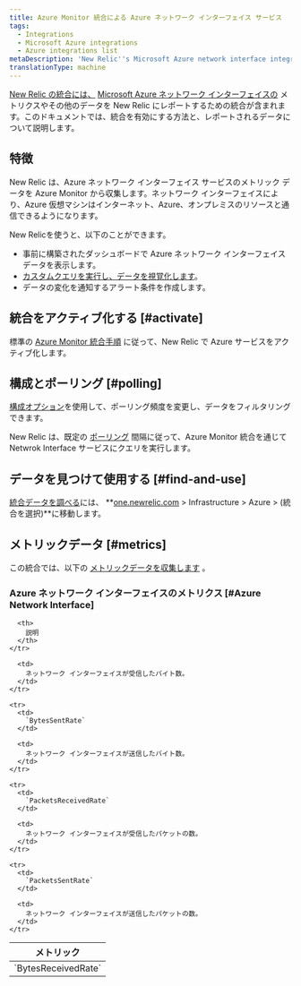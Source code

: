 ```yaml
---
title: Azure Monitor 統合による Azure ネットワーク インターフェイス サービス
tags:
  - Integrations
  - Microsoft Azure integrations
  - Azure integrations list
metaDescription: 'New Relic''s Microsoft Azure network interface integration: what data it reports and how to enable it.'
translationType: machine
---
```


[New Relic の統合には、](/docs/infrastructure/integrations-getting-started/getting-started/introduction-infrastructure-integrations) [Microsoft Azure ネットワーク インターフェイスの](https://learn.microsoft.com/en-us/azure/virtual-network/virtual-network-network-interface) メトリクスやその他のデータを New Relic にレポートするための統合が含まれます。このドキュメントでは、統合を有効にする方法と、レポートされるデータについて説明します。

## 特徴

New Relic は、Azure ネットワーク インターフェイス サービスのメトリック データを Azure Monitor から収集します。ネットワーク インターフェイスにより、Azure 仮想マシンはインターネット、Azure、オンプレミスのリソースと通信できるようになります。

New Relicを使うと、以下のことができます。

* 事前に構築されたダッシュボードで Azure ネットワーク インターフェイス データを表示します。
* [カスタムクエリを実行し、データを視覚化します](/docs/infrastructure/integrations-getting-started/getting-started/use-integration-data-new-relic-insights)。
* データの変化を通知するアラート条件を作成します。

## 統合をアクティブ化する [#activate]

標準の [Azure Monitor 統合手順](/docs/infrastructure/microsoft-azure-integrations/azure-integrations-list/azure-monitor) に従って、New Relic で Azure サービスをアクティブ化します。

## 構成とポーリング [#polling]

[構成オプション](/docs/infrastructure/microsoft-azure-integrations/azure-integrations-list/azure-monitor/#settings)を使用して、ポーリング頻度を変更し、データをフィルタリングできます。

New Relic は、既定の [ポーリング](/docs/infrastructure/microsoft-azure-integrations/azure-integrations-list/azure-monitor/#settings) 間隔に従って、Azure Monitor 統合を通じて Netwrok Interface サービスにクエリを実行します。

## データを見つけて使用する [#find-and-use]

[統合データを調べる](/docs/infrastructure/integrations/find-use-infrastructure-integration-data)には、 **[one.newrelic.com](https://one.newrelic.com/all-capabilities) > Infrastructure > Azure > (統合を選択)**に移動します。

## メトリックデータ [#metrics]

この統合では、以下の [メトリックデータを収集します](/docs/infrastructure/integrations-getting-started/getting-started/understand-integration-data-data-types#metric) 。

### Azure ネットワーク インターフェイスのメトリクス \[#Azure Network Interface]

<table>
  <thead>
    <tr>
      <th style={{ width: "300px" }}>
        メトリック
      </th>

      <th>
        説明
      </th>
    </tr>
  </thead>

  <tbody>
    <tr>
      <td>
        `BytesReceivedRate`
      </td>

      <td>
        ネットワーク インターフェイスが受信したバイト数。
      </td>
    </tr>

    <tr>
      <td>
        `BytesSentRate`
      </td>

      <td>
        ネットワーク インターフェイスが送信したバイト数。
      </td>
    </tr>

    <tr>
      <td>
        `PacketsReceivedRate`
      </td>

      <td>
        ネットワーク インターフェイスが受信したパケットの数。
      </td>
    </tr>

    <tr>
      <td>
        `PacketsSentRate`
      </td>

      <td>
        ネットワーク インターフェイスが送信したパケットの数。
      </td>
    </tr>
  </tbody>
</table>